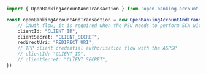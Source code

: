 ```typescript index.ts
import { OpenBankingAccountAndTransaction } from 'open-banking-account-and-transaction-typescript-sdk';

const openBankingAccountAndTransaction = new OpenBankingAccountAndTransaction({
    // OAuth flow, it is required when the PSU needs to perform SCA with the ASPSP when a TPP wants to access an ASPSP resource owned by the PSU
    clientId: "CLIENT_ID",
    clientSecret: "CLIENT_SECRET",
    redirectUri: "REDIRECT_URI",
    // TPP client credential authorisation flow with the ASPSP
    // clientId: "CLIENT_ID",
    // clientSecret: "CLIENT_SECRET",
})
